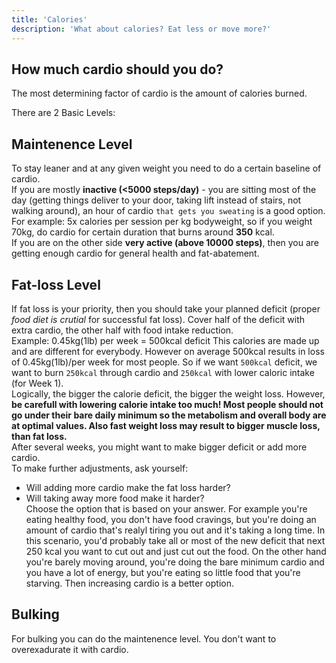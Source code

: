 ```yaml
---
title: 'Calories'
description: 'What about calories? Eat less or move more?'
---
```


## How much cardio should you do?
The most determining factor of cardio is the amount of calories burned.<br/>

There are 2 Basic Levels:

## Maintenence Level
To stay leaner and at any given weight you need to do a certain baseline of cardio.<br/>
If you are mostly **inactive (<5000 steps/day)** - you are sitting most of the day (getting things deliver to your door, taking lift instead of stairs, not walking around), an hour of cardio `that gets you sweating` is a good option.<br/>
For example: 5x calories per session per kg bodyweight, so if you weight 70kg, do cardio for certain duration that burns around **350** kcal.<br/>
If you are on the other side **very active (above 10000 steps)**, then you are getting enough cardio for general health and fat-abatement.

## Fat-loss Level
If fat loss is your priority, then you should take your planned deficit (proper _food diet is crutial_ for successful fat loss). Cover half of the deficit with extra cardio, the other half with food intake reduction.<br/>
Example: 0.45kg(1lb) per week = 500kcal deficit
<Warning>This calories are made up and are different for everybody. However on average 500kcal results in loss of 0.45kg(1lb)/per week for most people.</Warning>
So if we want `500kcal` deficit, we want to burn `250kcal` through cardio and `250kcal` with lower caloric intake (for Week 1).<br/>
Logically, the bigger the calorie deficit, the bigger the weight loss. However, **be carefull with lowering calorie intake too much! Most people should not go under their bare daily minimum so the metabolism and overall body are at optimal values. Also fast weight loss may result to bigger muscle loss, than fat loss.**<br/> 
After several weeks, you might want to make bigger deficit or add more cardio. <br/>
To make further adjustments, ask yourself:<br/>
 - Will adding more cardio make the fat loss harder?<br/>
 - Will taking away more food make it harder?<br/>
 Choose the option that is based on your answer.
 <Info> For example you're eating healthy food, you don't have food cravings, but you're doing  an amount of cardio that's realyl tiring you out and it's taking a long time. In this scenario, you'd probably take all or most of the new deficit that next 250 kcal you want to cut out and just cut out the food. On the other hand you're barely moving around, you're doing the bare minimum cardio and you have a lot of energy, but you're eating so little food that you're starving. Then increasing cardio is a better option.</Info><br/>

## Bulking
For bulking you can do the maintenence level. You don't want to overexadurate it with cardio.